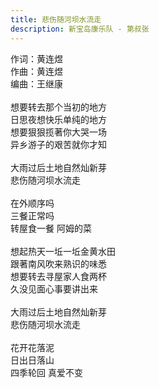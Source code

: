 ```yaml
---
title: 悲伤随河坝水流走
description: 新宝岛康乐队 - 第叔张
---
```


作词：黄连煜<br />作曲：黄连煜<br />编曲：王继康<br /><br />想要转去那个当初的地方<br />日思夜想快乐单纯的地方<br />想要狠狠揽著你大哭一场<br />异乡游子的艰苦就你才知<br /><br />大雨过后土地自然灿新芽<br />悲伤随河坝水流走<br /><br />在外顺序吗<br />三餐正常吗<br />转屋食一餐 阿姆的菜<br /><br />想起热天一坵一坵金黄水田<br />跟著南风吹来熟识的味悉<br />想要转去寻屋家人食两杯<br />久没见面心事要讲出来<br /><br />大雨过后土地自然灿新芽<br />悲伤随河坝水流走<br /><br />花开花落泥<br />日出日落山<br />四季轮回    真爱不变